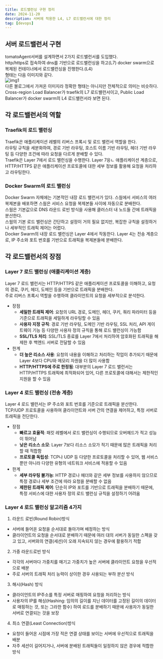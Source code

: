```yaml
---
title: 로드밸런싱 구현 정리
date: 2024-11-20
description: 서버에 적용한 L4, L7 로드밸런서에 대한 정리
tag: [devops]
---
```


## 서버 로드밸런서 구현  
tomatoAgent서버를 설계하면서 2가지 로드밸런서를 도입했다.  
http/https로 접속하여 dns를 기반으로 로드밸런싱을 하고(L7) docker swarm으로 복제된 컨테이너에서 로드밸런싱을 진행한다.(L4)  
형태는 다음 이미지와 같다.  
![img1](https://velog.velcdn.com/cloudflare/yeavov/8210fde1-7397-43fb-8a1a-f18b6df6220a/image.png)  
다른 블로그에서 가져온 이미지라 정확한 형태는 아니지만 전체적으로 의미는 비슷하다.  
Cross-region Load Balancer가 traefik의 L7 로드밸런서이고, Public Load Balancer가 docker swarm의 L4 로드밸런서라 보면 된다.  

## 각 로드밸런서의 역할  
### Traefik의 로드 밸런싱  
Traefik은 애플리케이션 레벨의 리버스 프록시 및 로드 밸런서 역할을 한다.  
라우팅 규칙을 세분화하여, 경로 기반 라우팅, 호스트 이름 기반 라우팅, 헤더 기반 라우팅 등 다양한 조건에 따라 요청을 다르게 분배할 수 있다.  
Traefik은 Layer 7에서 로드 밸런싱을 수행한다. Layer 7응ㄴ 애플리케이션 계층으로, HTTP/HTTPS 같은 애플리케이션 프로토콜에 대한 세부 정보를 활용해 요청을 처리하고 라우팅한다.  

### Docker Swarm의 로드 밸런싱  
Docker Swarm 자체에는 기본적인 내장 로드 밸런서가 있다. 스웜에서 서비스의 여러 복제본을 배포하면 스웜은 서비스 요청을 복제본들 사이에 자동으로 분배한다.  
스웜은 기본값으로 DNS 라운드 로빈 방식을 사용해 클러스터 내 노드들 간에 트래픽을 분산한다.  
스웜의 기본 로드 밸런싱은 간단하고 설정이 거의 필요 없지만, 복잡한 규칙을 설정하거나 세부적인 트래픽 제어는 어렵다.  
Docker Swarm의 내장 로드 밸런싱은 Layer 4에서 작동한다. Layer 4는 전송 계층으로, IP 주소와 포트 번호를 기반으로 트래픽을 복제본들에 분배한다.

## 각 로드밸런서의 장점  
### Layer 7 로드 밸런싱 (애플리케이션 계층)  
Layer 7 로드 밸런서는 HTTP/HTTPS 같은 애플리케이션 프로토콜을 이해하고, 요청의 경로, 쿠키, 헤더, 도메인 등을 기반으로 트래픽을 분배한다.  
주로 리버스 프록시 역할을 수행하여 클라이언트의 요청을 세부적으로 분석한다.  
- 장점  
  - **세밀한 트래픽 제어**: 요청의 URL 경로, 도메인, 헤더, 쿠키, 쿼리 파라미터 등을 기준으로 트래픽을 세밀하게 라우팅할 수 있음  
  - **사용자 지정 규칙**: 경로 기반 라우팅, 도메인 기반 라우팅, SSL 처리, API 게이트웨이 기능 등 다양한 사용자 정의 규칙을 통해 로드 밸런싱이 가능함  
  - **SSL/TLS 처리**: SSL/TLS 종료를 Layer 7에서 처리하여 암호화된 트래픽을 해제한 후 백엔드 서버로 전달할 수 있음  
- 한계  
  - **더 높은 리소스 사용**: 요청의 내용을 이해하고 처리하는 작업이 추가되기 때문에 Layer 4보다 CPU와 메모리 자원을 더 많이 사용함  
  - **HTTP/HTTPS에 주로 한정됨**: 대부분의 Layer 7 로드 밸런서는 HTTP/HTTPS 트래픽에 최적화되어 있어, 다른 프로토콜에 대해서는 제한적인 지원을 할 수 있음  


### Layer 4 로드 밸런싱 (전송 계층)  
Layer 4 로드 밸런서는 IP 주소와 포트 번호를 기준으로 트래픽을 분산한다.  
TCP/UDP 프로토콜을 사용하여 클라이언트와 서버 간의 연결을 제어하고, 특정 서버로 트래픽을 전단한다.  
- 장점
  - **빠르고 효율적**: 패킷 레벨에서 로드 밸런싱이 수행되므로 오버헤드가 적고 성능이 뛰어남
  - **낮은 리소스 소모**: Layer 7보다 리소스 소모가 적기 때문에 많은 트래픽을 처리할 때 적합함  
  - **프로토콜 독립성**: TCP나 UDP 등 다양한 프로토콜을 처리할 수 있어, 웹 서비스 뿐만 아니라 다양한 유형의 네트워크 서비스에 적용할 수 있음  
- 한계  
  - **세부 라우팅 불가능**: HTTP 경로나 헤더와 같은 세부 정보를 사용하지 않으므로 특정 경로나 세부 조건에 따라 요청을 분배할 수 없음  
  - **제한된 트래픽 제어**: 단순히 IP와 포트를 기반으로 트래픽을 분배하기 때문에, 특정 서비스에 대한 사용자 정의 로드 밸런싱 규칙을 설정하기 어려움  

### Layer 4 로드 밸런싱 알고리즘 4가지  
1. 라운드 로빈(Round Robin)방식
  - 서버에 들어온 요청을 순서대로 돌아가며 배정하는 방식  
  - 클라이언트의 요청을 순서대로 분배하기 때문에 여러 대의 서버가 동일한 스펙을 갖고 있고, 서버와의 연결(세션)이 오래 지속되지 않는 경우에 활용하기 적합  
2. 가중 라운드로빈 방식  
  - 각각의 서버마다 가중치를 매기고 가중치가 높은 서버에 클라이언트 요청을 우선적으로 배분  
  - 주로 서버의 트래픽 처리 능력이 상이한 경우 사용되는 부하 분산 방식  
3. 해시(Hash) 방식  
  - 클라이언트의 IP주소를 특정 서버로 매핑하여 요청을 처리하는 방식  
  - 사용자의 IP를 해싱(Hashing: 임의의 길이를 지닌 데이터를 고정된 길이의 데이터로 매핑하는 것, 또는 그라한 함수) 하여 로드를 분배하기 때문에 사용자가 동일한 서버로 연결되는 것을 보장  
4. 최소 연결(Least Connection)방식  
  - 요청이 들어온 시점에 가장 적은 연결 상태를 보이는 서버에 우선적으로 트래픽을 배분
  - 자주 세션이 길어지거나, 서버에 분배된 트래픽들이 일정하지 않은 경우에 적합한 방식  

